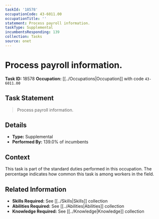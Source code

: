 ```yaml
---
taskId: '18578'
occupationCode: 43-6011.00
occupationTitle: ''
statement: Process payroll information.
taskType: Supplemental
incumbentsResponding: 139
collection: Tasks
source: onet
---
```

# Process payroll information.

**Task ID:** 18578
**Occupation:** [[../Occupations|Occupation]] with code `43-6011.00`

## Task Statement

> Process payroll information.

## Details

- **Type:** Supplemental
- **Performed By:** 139.0% of incumbents

## Context

This task is part of the standard duties performed in this occupation. The percentage indicates how common this task is among workers in the field.

## Related Information

- **Skills Required:** See [[../Skills|Skills]] collection
- **Abilities Required:** See [[../Abilities|Abilities]] collection
- **Knowledge Required:** See [[../Knowledge|Knowledge]] collection
